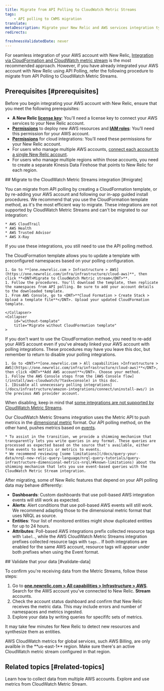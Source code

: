 ```yaml
---
title: Migrate from API Polling to CloudWatch Metric Streams
tags:
    - API polling to CWMS migration
translate:
metaDescription: Migrate your New Relic and AWS services integration type from API Polling to CloudWatch Metric Streams.
redirects:

freshnessValidatedDate: never
---
```


For seamless integration of your AWS account with New Relic, [Integration via CloudFormation and CloudWatch metric stream](/docs/infrastructure/amazon-integrations/aws-integration-for-metrics/via-cloudformation) is the most recommended approach. However, if you have already integrated your AWS account with New Relic using API Polling, refer the following procedure to migrate from API Polling to CloudWatch Metric Streams.

## Prerequisites [#prerequisites]

Before you begin integrating your AWS account with New Relic, ensure that you meet the following prerequisites:
* **A New Relic [license key](https://one.newrelic.com/api-keys)**: You'll need a license key to connect your AWS services to your New Relic account.
* **[Permissions](https://docs.aws.amazon.com/ARG/latest/userguide/gettingstarted-prereqs-permissions.html)** to deploy new AWS resources and **[IAM roles](https://docs.aws.amazon.com/IAM/latest/UserGuide/id_roles.html)**: You’ll need this permission for your AWS account.
* **[Permissions](/docs/accounts/accounts-billing/new-relic-one-user-management/user-permissions/#infrastructure)** for cloud integrations: You’ll need these permissions for your New Relic account.
* For users who manage multiple AWS accounts, [connect each account to a single New Relic account](/docs/infrastructure/amazon-integrations/manage-aws-data/aws-multi-account).
* For users who manage multiple regions within those accounts, you need to create a separate Kinesis Data Firehose that points to New Relic for each region.

<Steps>
<Step>
## Migrate to the CloudWatch Metric Streams integration [#migrate]

You can migrate from API polling by creating a CloudFormation template, or by re-adding your AWS account and following our in-app guided install procedures. We recommend that you use the CloudFormation template method, as it's the most efficient way to migrate. These integrations are not supported by CloudWatch Metric Streams and can't be migrated to our integration:

    * AWS CloudTrail
    * AWS Health
    * AWS Trusted Advisor
    * AWS X-Ray

If you use these integrations, you still need to use the API polling method. 

<CollapserGroup>
    <Collapser
        id="with-template"
        title="Migrate with CloudFormation template (Recommended)"
    >

The CloudFormation template allows you to update a template with preconfigured namespaces based on your polling configuration. 

    1. Go to **[one.newrelic.com > Infrastructure > AWS](https://one.newrelic.com/infra/infrastructure/cloud-aws)**, then click **<DNT>Migrate to CloudWatch Metric stream</DNT>**. 
    1. Follow the procedures. You'll download the template, then replicate the namespaces from API polling. Be sure to add your account details to the downloaded template.
    1. From AWS Console, go to <DNT>**Cloud Formation > Create Stack > Upload a template file**</DNT>. Upload your updated CloudFormation template. 

    </Collapser>
    <Collapser
        id="without-template"
        title="Migrate without CloudFormation template"
    >

If you don't want to use the CloudFormation method, you need to re-add your AWS account even if you've already linked your AWS account with polling integrations. These procedures may have you leave this doc, but remember to return to disable your polling integrations. 

    1. Go to <DNT>**[one.newrelic.com > All capabilities >Infrastructure > AWS](https://one.newrelic.com/infra/infrastructure/cloud-aws)**</DNT>, then click <DNT>**Add AWS account**</DNT>. Choose your method.  
    1. Follow the AWS Console steps from the [AWS Console flow](/install/aws-cloudwatch/?task=console) in this doc. 
    1. [Disable all unnecessary polling integrations](/docs/infrastructure/amazon-integrations/connect/uninstall-aws/) in the previous AWS provider account. 

When disabling, keep in mind that [some integrations are not supported by CloudWatch Metric Streams](/docs/infrastructure/amazon-integrations/connect/connect-aws-new-relic-infrastructure-monitoring/).
    </Collapser>
</CollapserGroup>

Our CloudWatch Metric Streams integration uses the Metric API to push metrics in the [dimensional metric](/docs/data-apis/understand-data/new-relic-data-types/#dimensional-metrics) format. Our API polling method, on the other hand, pushes metrics based on [events](/docs/data-apis/understand-data/new-relic-data-types/#events-new-relic). 

    * To assist in the transition, we provide a shimming mechanism that transparently lets you write queries in any format. These queries are processed as expected based on the source that's available, either from events to metrics or metrics to events. 
    * We recommend reviewing [some limitations](/docs/query-your-data/nrql-new-relic-query-language/nrql-query-tutorials/query-infrastructure-dimensional-metrics-nrql/#known-limitations) about the shimming mechanism that lets you use event-based queries with the CloudWatch Metric Stream integration.

After migrating, some of New Relic features that depend on your API polling data may behave differently:

* <DNT>**Dashboards**</DNT>: Custom dashboards that use poll-based AWS integration events will still work as expected.
* <DNT>**Alerts**</DNT>: Alert conditions that use poll-based AWS events will still work. We recommend adapting those to the dimensional metric format that uses NRQL as source.
* <DNT>**Entities**</DNT>: Your list of monitored entities might show duplicated entities for up to 24 hours.
* <DNT>**Attributes**</DNT>: Poll-based AWS integrations prefix collected resource tags with `label.`, while the AWS CloudWatch Metric Streams integration prefixes collected resource tags with `tags.`. If both integrations are enabled for the same AWS account, resource tags will appear under both prefixes when using the Event format.
</Step>

<Step>
## Validate that your data [#validate-data]

To confirm you're receiving data from the Metric Streams, follow these steps:

1. Go to <DNT>**[one.newrelic.com > All capabilities > Infrastructure > AWS](https://one.newrelic.com/infra/infrastructure/cloud-aws)**</DNT>. Search for the AWS account you've connected to New Relic. <DNT>**Stream**</DNT> accounts.
2. Check the account status dashboard and confirm that New Relic receives the metric data. This may include errors and number of namespaces and metrics ingested.
3. Explore your data by writing queries for specififc sets of metrics.

It may take few minutes for New Relic to detect new resources and synthesize them as entities. 

<Callout variant="tip">
  AWS CloudWatch metrics for global services, such AWS Billing, are only availble in the <DNT>**us-east-1**</DNT> region. Make sure there's an active CloudWatch metric stream configured in that region.
</Callout>
</Step>

</Steps>

## Related topics [#related-topics]

<DocTiles>
  <DocTile title="Collect data from multiple AWS accounts" path="/docs/infrastructure/amazon-integrations/manage-aws-data/aws-multi-account/" >Learn how to collect data from multiple AWS accounts.</DocTile>
  <DocTile title="AWS integrations metrics" path="/docs/infrastructure/amazon-integrations/manage-aws-data/aws-integrations-metrics/" >Explore and use metrics from CloudWatch Metric Stream.</DocTile>
</DocTiles>




